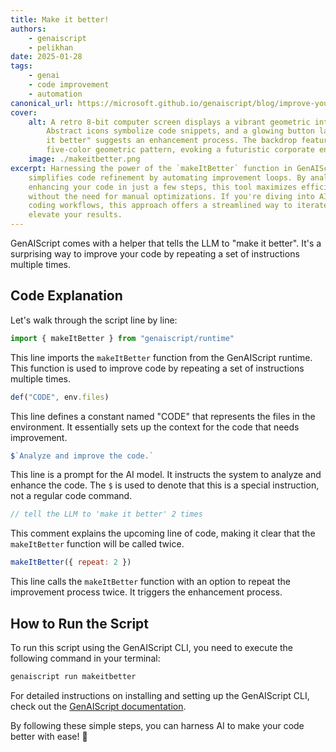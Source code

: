 ```yaml
---
title: Make it better!
authors:
    - genaiscript
    - pelikhan
date: 2025-01-28
tags:
    - genai
    - code improvement
    - automation
canonical_url: https://microsoft.github.io/genaiscript/blog/improve-your-code-twice-with-genai
cover:
    alt: A retro 8-bit computer screen displays a vibrant geometric interface.
        Abstract icons symbolize code snippets, and a glowing button labeled "make
        it better" suggests an enhancement process. The backdrop features a simple,
        five-color geometric pattern, evoking a futuristic corporate environment.
    image: ./makeitbetter.png
excerpt: Harnessing the power of the `makeItBetter` function in GenAIScript
    simplifies code refinement by automating improvement loops. By analyzing and
    enhancing your code in just a few steps, this tool maximizes efficiency
    without the need for manual optimizations. If you're diving into AI-driven
    coding workflows, this approach offers a streamlined way to iterate and
    elevate your results.
---
```



<BlogNarration />

GenAIScript comes with a helper that tells the LLM to "make it better".
It's a surprising way to improve your code by repeating a set of instructions multiple times.

## Code Explanation

Let's walk through the script line by line:

```js
import { makeItBetter } from "genaiscript/runtime"
```

This line imports the `makeItBetter` function from the GenAIScript runtime. This function is used to improve code by repeating a set of instructions multiple times.

```js
def("CODE", env.files)
```

This line defines a constant named "CODE" that represents the files in the environment. It essentially sets up the context for the code that needs improvement.

```js
$`Analyze and improve the code.`
```

This line is a prompt for the AI model. It instructs the system to analyze and enhance the code. The `$` is used to denote that this is a special instruction, not a regular code command.

```js
// tell the LLM to 'make it better' 2 times
```

This comment explains the upcoming line of code, making it clear that the `makeItBetter` function will be called twice.

```js
makeItBetter({ repeat: 2 })
```

This line calls the `makeItBetter` function with an option to repeat the improvement process twice. It triggers the enhancement process.

## How to Run the Script

To run this script using the GenAIScript CLI, you need to execute the following command in your terminal:

```bash
genaiscript run makeitbetter
```

For detailed instructions on installing and setting up the GenAIScript CLI, check out the [GenAIScript documentation](https://microsoft.github.io/genaiscript/getting-started).

By following these simple steps, you can harness AI to make your code better with ease! 🌟
